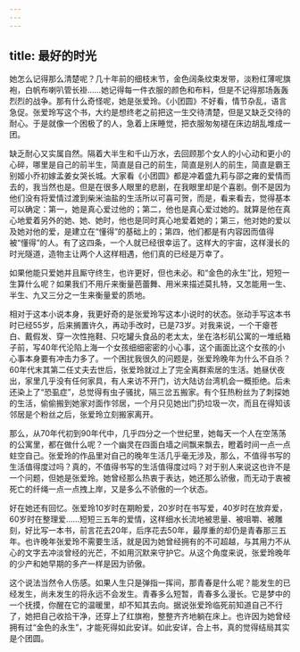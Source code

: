 ```yaml
---
---
---
```

title: 最好的时光
---




她怎么记得那么清楚呢？几十年前的细枝末节，金色阔条纹束发带，淡粉红薄呢旗袍，白帆布喇叭管长褂……她记得每一件衣服的颜色和布料，但是不记得那场轰轰烈烈的战争。那有什么奇怪呢，她是张爱玲。《小团圆》不好看，情节杂乱，语言急促。张爱玲写这个书，大约是想终老之前把这一生交待清楚，但是又缺乏交待的耐心。于是就像一个困极了的人，急着上床睡觉，把衣服匆匆褪在床边胡乱堆成一团。

缺乏耐心又实属自然。隔着大半生和千山万水，去回顾那个女人的小心动和更小的心碎，哪里是自己的前半生，简直是自己的前生，简直是别人的前生，简直是霸王别姬小乔初嫁孟姜女哭长城。大家看《小团圆》都是冲着盛九莉与邵之雍的爱情而去的，我当然也是。但是在很多人眼里的悲剧，在我眼里却是个喜剧。倒不是因为他们没有将爱情过渡到柴米油盐的生活所以可喜可贺，而是，看来看去，觉得基本可以确定：第一，她是真心爱过他的；第二，他也是真心爱过她的。就算是他在真心地爱着另外的她、她、她时，他也是同时真心地爱着她的；第三，他对她的爱以及她对他的爱，是建立在“懂得”的基础上的；第四，他们都是有内容因而值得被“懂得”的人。有了这四条，一个人就已经很幸运了。这样大的宇宙，这样漫长的时光隧道，造物主让两个人这样相遇，他们真的已经是万幸了。

如果他能只爱她并且厮守终生，也许更好，但也未必。和“金色的永生”比，短短一生算什么呢？如果我们不用斤来衡量芭蕾舞、用米来描述莫扎特，又怎能用一生、半生、九又三分之一生来衡量爱的质地。

相对于这本小说本身，我更好奇的是张爱玲写这本小说时的状态。张动手写这本书时已经55岁，后来搁置许久，再动手改时，已是73岁。对我来说，一个干瘪苍白、戴假发、穿一次性拖鞋、只吃罐头食品的老太太，坐在洛杉矶公寓的一堆纸箱子前，写40年代沦陷上海一个女孩细细密密的小心事，这个画面比这个女孩的小心事本身要有冲击力多了。一个困扰我很久的问题是，张爱玲晚年为什么不自杀？60年代末其第二任丈夫去世后，张爱玲就过上了完全离群索居的生活。她昼伏夜出，家里几乎没有任何家具，有人来访不开门，访大陆访台湾机会一概拒绝。后未还染上了“恐虱症”，总觉得有虫子骚扰，隔三岔五搬家。有个狂热粉丝为了刺探她的生活，偷偷搬到她家对面作邻居，一个月只见她出门扔垃圾一次，而且在得知该邻居是个粉丝之后，张爱玲立刻搬家离开。

那么，从70年代初到90年代中，几乎四分之一个世纪里，她每天一个人在空荡荡的公寓里，都在做什么呢？一个幽灵在四面白墙之间飘来飘去，瞪着时间一点一点蛀空自己。张爱玲的作品里对自己的晚年生活几乎毫无涉及，那么，不值得书写的生活值得度过吗？真的，不值得书写的生活值得度过吗？对于别人来说这也许不是一个问题，但她是张爱玲。她曾经那么热衷于表达，她还那么骄傲，而无动于衷被死亡的纤绳一点一点拽上岸，又是多么不骄傲的一个状态。

好在她还有回忆。张爱玲10岁时在期盼爱，20岁时在书写爱，40岁时在放弃爱，60岁时在整理爱……短短三五年的爱情，这样细水长流地被思量、被咀嚼、被雕刻，好比写一本书，前言花去20年，后序花去50年，最厚重的却仍是青春那三五年。也许晚年张爱玲不需要生活，就是因为她曾经拥有的不可超越，与其用力不从心的文字去冲淡曾经的光芒，不如用沉默来守护它。从这个角度来说，张爱玲晚年的少产和她早期的多产一样是因为骄傲。

这个说法当然令人伤感。如果人生只是弹指一挥间，那青春是什么呢？能发生的已经发生，尚未发生的将永远不会发生。青春多么短暂，青春多么漫长。它是梦中的一个抚摸，你醒在它的温暖里，却不知其去向。据说张爱玲临死前知道自己不行了，她把自己收拾干净，还穿上了红旗袍，整整齐齐地躺在床上。也许因为她曾经拥有过“金色的永生”，才能死得如此安详。如此安详，合上书，真的觉得结局其实是个团圆。